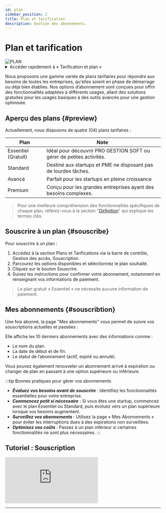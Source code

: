 ```yaml
---
id: plan
sidebar_position: 2
title: Plan et tarification
description: Gestion des abonnements.
---
```

 

# <i class="fas fa-money-bills"></i> Plan et tarification
<img src="/img/docs/plan.png" alt="PLAN" className={styles.docsImg} />

<details>
  <summary>Accéder rapidement à « Tarification et plan »</summary>

  Pour accéder rapidement à Tarification et plan, saisissez simplement dans la barre de recherche un mot-clé de recherche pour trouver la section sans naviguer manuellement dans les menus.

  Voici une *[liste](/docs/act/controle/search)* – none exhaustive – des mots clés de recherches pris en charge.
</details>

Nous proposons une gamme variée de plans tarifaires pour répondre aux besoins de toutes les entreprises, qu'elles soient en phase de démarrage ou déjà bien établies. Nos options d’abonnement sont conçues pour offrir des fonctionnalités adaptées à différents usages, allant des solutions gratuites pour les usages basiques à des outils avancés pour une gestion optimisée.

## Aperçu des plans \{#preview}
Actuellement, nous disposons de quatre (04) plans tarifaires :

| Plan                | Note                                                                | 
|---------------------|---------------------------------------------------------------------|
| Essentiel (Gratuit) | Idéal pour découvrir PRO GESTION SOFT ou gérer de petites activités.|
| Standard            | Destiné aux startups et PME ne disposant pas de lourdes tâches.     |
| Avancé              | Parfait pour les startups en pleine croissance                      |
| Premium             | Conçu pour les grandes entreprises ayant des besoins complexes.     |


> Pour une meilleure compréhension des fonctionnalités spécifiques de chaque plan, référez-vous à la section "*[Définition](https://admin.progestionsoft.com/pricing)*" qui explique les termes clés.


## Souscrire à un plan \{#souscribe}
Pour souscrire à un plan :

1. Accédez à la section Plans et Tarifications via la barre de contrôle, Gestion des accès, Souscription.
2. Parcourez les options disponibles et sélectionnez le plan souhaité.
3. Cliquez sur le bouton Souscrire.
4. Suivez les instructions pour confirmer votre abonnement, notamment en renseignant vos informations de paiement.

> Le plan gratuit « Essentiel » ne nécessite aucune information de paiement.


## Mes abonnements \{#souscribtion}
Une fois abonné, la page "Mes abonnements" vous permet de suivre vos souscriptions actuelles et passées :

Elle affiche les 10 derniers abonnements avec des informations comme :
- Le nom du plan.
- La date de début et de fin.
- Le statut de l’abonnement (actif, expiré ou annulé).


Vous pouvez également renouveler un abonnement arrivé à expiration ou changer de plan en passant à une option supérieure ou inférieure.

:::tip Bonnes pratiques pour gérer vos abonnements
- ***Évaluez vos besoins avant de souscrire*** : Identifiez les fonctionnalités essentielles pour votre entreprise.
- ***Commencez petit si nécessaire*** : Si vous êtes une startup, commencez avec le plan Essentiel ou Standard, puis évoluez vers un plan supérieure lorsque vos besoins augmentent.
- ***Surveillez vos abonnements*** : Utilisez la page « Mes Abonnements » pour éviter les interruptions dues à des expirations non surveillées.
- ***Optimisez vos coûts*** : Passez à un plan inférieur si certaines fonctionnalités ne sont plus nécessaires.
:::


## Tutoriel : Souscription
<div className={styles.ytbFrame}>
<iframe
  src="https://www.youtube.com/embed/KAKnJ42iaKg"
  title="Connexion sur PGS"
  frameborder="0"
  allow="accelerometer; autoplay; clipboard-write; encrypted-media; gyroscope; picture-in-picture"
  allowfullscreen>
</iframe>
</div>

---

<Feedback />
